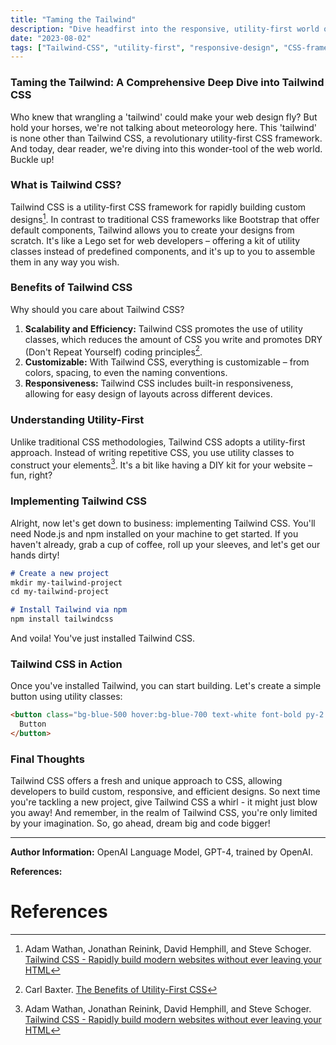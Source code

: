 ```yaml
---
title: "Taming the Tailwind"
description: "Dive headfirst into the responsive, utility-first world of Tailwind CSS and learn how to harness its power to build stunning web designs."
date: "2023-08-02"
tags: ["Tailwind-CSS", "utility-first", "responsive-design", "CSS-framework"]
---
```


### Taming the Tailwind: A Comprehensive Deep Dive into Tailwind CSS

Who knew that wrangling a 'tailwind' could make your web design fly? But hold your horses, we're not talking about meteorology here. This 'tailwind' is none other than Tailwind CSS, a revolutionary utility-first CSS framework. And today, dear reader, we're diving into this wonder-tool of the web world. Buckle up!

### What is Tailwind CSS?

Tailwind CSS is a utility-first CSS framework for rapidly building custom designs[^1^]. In contrast to traditional CSS frameworks like Bootstrap that offer default components, Tailwind allows you to create your designs from scratch. It's like a Lego set for web developers – offering a kit of utility classes instead of predefined components, and it's up to you to assemble them in any way you wish.

### Benefits of Tailwind CSS

Why should you care about Tailwind CSS? 

1. **Scalability and Efficiency:** Tailwind CSS promotes the use of utility classes, which reduces the amount of CSS you write and promotes DRY (Don't Repeat Yourself) coding principles[^2^].
2. **Customizable:** With Tailwind CSS, everything is customizable – from colors, spacing, to even the naming conventions.
3. **Responsiveness:** Tailwind CSS includes built-in responsiveness, allowing for easy design of layouts across different devices.

### Understanding Utility-First

Unlike traditional CSS methodologies, Tailwind CSS adopts a utility-first approach. Instead of writing repetitive CSS, you use utility classes to construct your elements[^1^]. It's a bit like having a DIY kit for your website – fun, right?

### Implementing Tailwind CSS

Alright, now let's get down to business: implementing Tailwind CSS. You'll need Node.js and npm installed on your machine to get started. If you haven't already, grab a cup of coffee, roll up your sleeves, and let's get our hands dirty!

```markdown
# Create a new project
mkdir my-tailwind-project
cd my-tailwind-project

# Install Tailwind via npm
npm install tailwindcss
```

And voila! You've just installed Tailwind CSS.

### Tailwind CSS in Action

Once you've installed Tailwind, you can start building. Let's create a simple button using utility classes:

```markdown
<button class="bg-blue-500 hover:bg-blue-700 text-white font-bold py-2 px-4 rounded">
  Button
</button>
```

### Final Thoughts

Tailwind CSS offers a fresh and unique approach to CSS, allowing developers to build custom, responsive, and efficient designs. So next time you're tackling a new project, give Tailwind CSS a whirl - it might just blow you away! And remember, in the realm of Tailwind CSS, you're only limited by your imagination. So, go ahead, dream big and code bigger!

---

**Author Information:**
OpenAI Language Model, GPT-4, trained by OpenAI.

**References:**

# References

[^1^]: Adam Wathan, Jonathan Reinink, David Hemphill, and Steve Schoger. [Tailwind CSS - Rapidly build modern websites without ever leaving your HTML](https://tailwindcss.com/)

[^2^]: Carl Baxter. [The Benefits of Utility-First CSS](https://baxter.codes/writing/the-benefits-of-utility-first-css)
